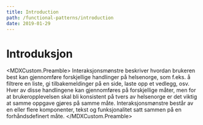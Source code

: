 ```yaml
---
title: Introduction
path: /functional-patterns/introduction
date: 2019-01-29
---
```



# Introduksjon

<MDXCustom.Preamble>
  Interaksjonsmønstre beskriver hvordan brukeren best kan gjennomføre forskjellige handlinger på helsenorge, som f.eks.
  å filtrere en liste, gi tilbakemeldinger på en side, laste opp et vedlegg, osv. Hver av disse handlingene kan
  gjennomføres på forskjellige måter, men for at brukeropplevelsen skal bli konsistent på tvers av helsenorge er det
  viktig at samme oppgave gjøres på samme måte. Interaksjonsmønstre består av en eller flere komponenter, tekst og
  funksjonalitet satt sammen på en forhåndsdefinert måte.
</MDXCustom.Preamble>
